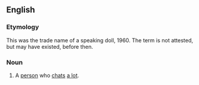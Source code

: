 ==English==

===Etymology===
This was the trade name of a speaking doll, 1960. {{qualifier|See [[w:Chatty Cathy|Wikipedia's article on Chatty Cathy]].}} The term is not attested, but may have existed, before then.
===Noun===
{{en-noun|sg=[[chatty|Chatty]] [[Cathy]]|Chatty Cathies}}
# A [[person]] who [[chat]]s [[a lot]].